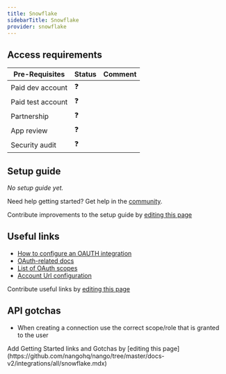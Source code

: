 ```yaml
---
title: Snowflake
sidebarTitle: Snowflake
provider: snowflake
---
```




<Overview />
<PreBuiltTooling provider={providers[pageMetadata.provider]} />
<PreBuiltUseCases />

## Access requirements
| Pre-Requisites | Status | Comment|
| - | - | - |
| Paid dev account | ❓ |  |
| Paid test account | ❓ |  |
| Partnership | ❓ | |
| App review | ❓ |  |
| Security audit | ❓ | |


## Setup guide

_No setup guide yet._

<Tip>Need help getting started? Get help in the [community](https://nango.dev/slack).</Tip>

<Note>Contribute improvements to the setup guide by [editing this page](https://github.com/nangohq/nango/tree/master/docs-v2/integrations/all/snowflake.mdx)</Note>


## Useful links

-   [How to configure an OAUTH integration](https://docs.snowflake.com/en/user-guide/oauth-partner)
-   [OAuth-related docs](https://docs.snowflake.com/en/user-guide/oauth-intro)
-   [List of OAuth scopes](https://docs.snowflake.com/en/user-guide/oauth-custom#scope)
-   [Account Url configuration](https://docs.snowflake.com/en/user-guide/organizations-connect#label-connecting-via-url)

<Note>Contribute useful links by [editing this page](https://github.com/nangohq/nango/tree/master/docs-v2/integrations/all/snowflake.mdx)</Note>

## API gotchas
- When creating a connection use the correct scope/role that is granted to the user
<Note>
    Add Getting Started links and Gotchas by [editing this page](https://github.com/nangohq/nango/tree/master/docs-v2/integrations/all/snowflake.mdx)
</Note>
